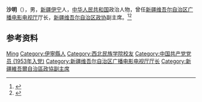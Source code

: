 '''沙明'''（{{bd|1935年|5月|2013年|9月29日|catIdx=Sha}}），男，[[新疆|新疆]][[伊宁|伊宁]]人，[[中华人民共和国|中华人民共和国]]政治人物，曾任[[新疆维吾尔自治区广播电影电视厅|新疆维吾尔自治区广播电影电视厅]]厅长，[[新疆维吾尔自治区政协|新疆维吾尔自治区政协]]副主席。<ref>{{Cite book|title=中华人民共和国职官志|author=何虎生, 李耀东, 向常福主编|publisher=中国社会出版社|year=2003|isbn=9787800883934|location=北京|pages=}}</ref><ref>{{Cite web|title=沙明同志逝世|url=http://cpc.people.com.cn/n/2013/1010/c87393-23149020.html|accessdate=2020-09-18|work=新疆日报}}</ref>

== 参考资料 ==
{{reflist}}

{{中国人物小作品}}

{{Authority control}}
{{DEFAULTSORT:Sha沙}}
[[Category:沙姓|Ming]]
[[Category:伊寧縣人|Category:伊寧縣人]]
[[Category:西北民族学院校友|Category:西北民族学院校友]]
[[Category:中国共产党党员_(1953年入党)|Category:中国共产党党员 (1953年入党)]]
[[Category:新疆维吾尔自治区广播电影电视厅厅长|Category:新疆维吾尔自治区广播电影电视厅厅长]]
[[Category:新疆維吾爾自治區政協副主席|Category:新疆維吾爾自治區政協副主席]]